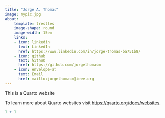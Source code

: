 ```yaml
---
title: "Jorge A. Thomas"
image: mypic.jpg
about: 
    template: trestles
    image-shape: round
    image-width: 15em
    links:
    - icon: linkedin
      text: LinkedIn
      href: https://www.linkedin.com/in/jorge-thomas-ba751b8/
    - icon: github
      text: Github
      href: https://github.com/jorgethomasm
    - icon: envelope-at
      text: Email
      href: mailto:jorgethomasm@ieee.org 
---
```


This is a Quarto website.

To learn more about Quarto websites visit <https://quarto.org/docs/websites>.

```r
1 + 1
```
